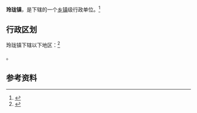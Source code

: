 {{中国乡级行政区|37/06/85/105/000}}

'''玲珑镇'''，是{{PRC admin/fullname|37/06/85/105/000|3}}下辖的一个[[乡镇|乡镇]]级行政单位。<ref>{{PRC admin/ref sgc|{{PRC admin/parent|37/06/85/105/000}}}}</ref>

== 行政区划 ==

玲珑镇下辖以下地区：<ref>{{PRC admin/ref sgc|37/06/85/105/000}}</ref>

{{PRC admin/children|37/06/85/105/000}}。

== 参考资料 ==

{{reflist}}

{{行政区划小作品}}
{{PRC admin/navcat|37/06/85/105/000}}